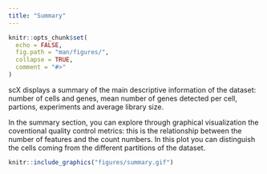 ```yaml
---
title: "Summary"
---
```


```r
knitr::opts_chunk$set(
  echo = FALSE,
  fig.path = "man/figures/",
  collapse = TRUE,
  comment = "#>"
)
```


<p align="justify">  
scX displays a summary of the main descriptive information of the dataset: number of cells and genes, mean number of genes detected per cell, partions, experiments and average library size.

In the summary section, you can explore through graphical visualization the coventional quality control metrics: this is the relationship between the number of features and the count numbers. In this plot you can distinguish the cells coming from the different partitions of the dataset.
</p>

```r
knitr::include_graphics("figures/summary.gif")

```

